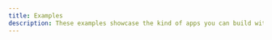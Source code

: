 ```yaml
---
title: Examples
description: These examples showcase the kind of apps you can build with URPC.
---
```


<DemoGrid>
  <DemoCard
    title="UniWeb3 Balance Query"
    description="Next.js application example using URPC and UniWeb3 for wallet operations"
    image="/urpc/examples/1.jpg"
    demoUrl="https://playground.uni-labs.org/nextjs-app-router"
    sourceUrl="https://github.com/unify-procotol/playground"
  />
  
  <DemoCard
    title="Todo App Demo"
    description="Todo application example built with UniRender and URPC"
    image="/urpc/examples/2.jpg"
    demoUrl="https://playground.uni-labs.org/todo-app-demo"
    sourceUrl="https://github.com/unify-procotol/playground"
  />

  <DemoCard
    title="URPC + Mastra Plugin"
    description="Intelligent data operations assistant based on URPC + Mastra Plugin"
    image="/urpc/examples/3.jpg"
    demoUrl="https://playground.uni-labs.org/mastra-plugin"
    sourceUrl="https://github.com/unify-procotol/playground"
  />
</DemoGrid>
